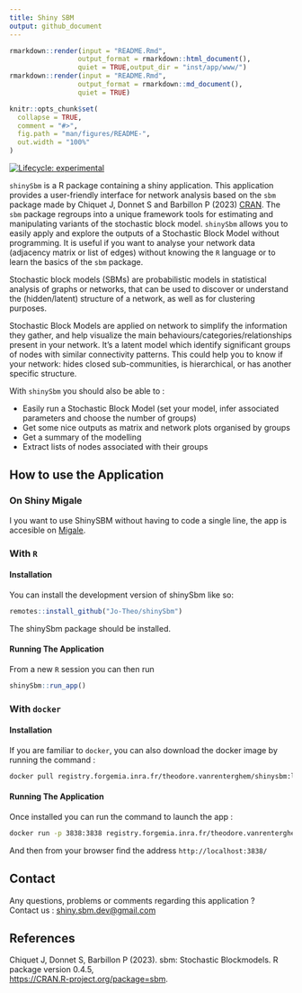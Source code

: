 ```yaml
---
title: Shiny SBM
output: github_document
---
```


<!-- Compiling paragraph: start -->
```r
rmarkdown::render(input = "README.Rmd",
                 output_format = rmarkdown::html_document(),
                 quiet = TRUE,output_dir = "inst/app/www/")
rmarkdown::render(input = "README.Rmd",
                 output_format = rmarkdown::md_document(),
                 quiet = TRUE)
```



```r
knitr::opts_chunk$set(
  collapse = TRUE,
  comment = "#>",
  fig.path = "man/figures/README-",
  out.width = "100%"
)
```



<!-- badges: start -->
[![Lifecycle: experimental](https://img.shields.io/badge/lifecycle-experimental-orange.svg)](https://lifecycle.r-lib.org/articles/stages.html#experimental)
<!-- badges: end -->

`shinySbm` is a R package containing a shiny application. This application provides a user-friendly interface for network analysis based on the `sbm` package made by Chiquet J, Donnet S and Barbillon P (2023) [CRAN](https://CRAN.R-project.org/package=sbm). The `sbm` package regroups into a unique framework tools for estimating and manipulating variants of the stochastic block model.
`shinySbm` allows you to easily apply and explore the outputs of a Stochastic Block Model without programming. It is useful if you want to analyse your network data (adjacency matrix or list of edges) without knowing the `R` language or to learn the basics of the `sbm` package. 

Stochastic block models (SBMs) are probabilistic models in statistical analysis of graphs or networks, that can be used to discover or understand the (hidden/latent) structure of a network, as well as for clustering purposes. 

Stochastic Block Models are applied on network to simplify the information they gather, and help visualize the main behaviours/categories/relationships present in your network. It's a latent model which identify significant groups of nodes with similar connectivity patterns. This could help you to know if your network: hides closed sub-communities, is hierarchical, or has another specific structure. 

With `shinySbm` you should also be able to : 

 - Easily run a Stochastic Block Model (set your model, infer associated parameters and choose the number of groups)
 - Get some nice outputs as matrix and network plots organised by groups
 - Get a summary of the modelling
 - Extract lists of nodes associated with their groups


## How to use the Application

### On Shiny Migale

I you want to use ShinySBM without having to code a single line, the app is accesible on [Migale](https://shiny.migale.inrae.fr/app/ShinySBM).

### With `R`

#### Installation

You can install the development version of shinySbm like so:

``` r
remotes::install_github("Jo-Theo/shinySbm")
```

The shinySbm package should be installed. 

#### Running The Application

From a new `R` session you can then run

``` r
shinySbm::run_app()
```

### With `docker`

#### Installation

If you are familiar to `docker`, you can also download the docker image by running the command :

``` bash
docker pull registry.forgemia.inra.fr/theodore.vanrenterghem/shinysbm:latest
```
#### Running The Application

Once installed you can run the command to launch the app :

``` bash
docker run -p 3838:3838 registry.forgemia.inra.fr/theodore.vanrenterghem/shinysbm:latest
```

And then from your browser find the address `http://localhost:3838/`

## Contact

Any questions, problems or comments regarding this application ?        
Contact us : [shiny.sbm.dev@gmail.com](mailto:shiny.sbm.dev@gmail.com)

## References

Chiquet J, Donnet S, Barbillon P (2023).  sbm: Stochastic Blockmodels. R package version 0.4.5,  
[https://CRAN.R-project.org/package=sbm](https://CRAN.R-project.org/package=sbm).
